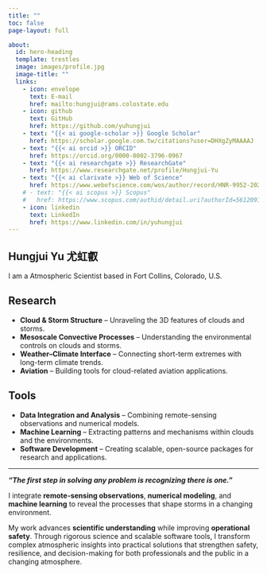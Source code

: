 ```yaml
---
title: ""
toc: false
page-layout: full

about:
  id: hero-heading
  template: trestles
  image: images/profile.jpg
  image-title: ""
  links:
    - icon: envelope
      text: E-mail
      href: mailto:hungjui@rams.colostate.edu
    - icon: github
      text: GitHub
      href: https://github.com/yuhungjui
    - text: "{{< ai google-scholar >}} Google Scholar"
      href: https://scholar.google.com.tw/citations?user=DHXgZyMAAAAJ
    - text: "{{< ai orcid >}} ORCID"
      href: https://orcid.org/0000-0002-3796-0967
    - text: "{{< ai researchgate >}} ResearchGate"
      href: https://www.researchgate.net/profile/Hungjui-Yu
    - text: "{{< ai clarivate >}} Web of Science"
      href: https://www.webofscience.com/wos/author/record/HNR-9952-2023
    # - text: "{{< ai scopus >}} Scopus"
    #   href: https://www.scopus.com/authid/detail.uri?authorId=56120916000
    - icon: linkedin
      text: LinkedIn
      href: https://www.linkedin.com/in/yuhungjui
---
```


:::{#hero-heading}

## Hungjui Yu 尤虹叡

I am a Atmospheric Scientist based in Fort Collins, Colorado, U.S.

## Research 

- **Cloud & Storm Structure** – Unraveling the 3D features of clouds and storms.  
- **Mesoscale Convective Processes** – Understanding the environmental controls on clouds and storms.  
- **Weather–Climate Interface** – Connecting short-term extremes with long-term climate trends.
- **Aviation** – Building tools for cloud-related aviation applications.

<!-- I study the 3D structure of clouds and storms, blending atmospheric science and machine learning to reveal patterns that shape weather and climate, and to create tools that make aviation safer for professionals and the public alike. -->

## Tools

- **Data Integration and Analysis** – Combining remote-sensing observations and numerical models.
- **Machine Learning** – Extracting patterns and mechanisms within clouds and the environments.
- **Software Development** – Creating scalable, open-source packages for research and applications.

<!-- My work explores the 3-dimensional structure of clouds and storms, the mesoscale convective and environmental processes that shape them, and their role at the weather–climate interface.

I integrate environmental data analysis from remote-sensing observations and numerical models with machine learning techniques to uncover patterns and mechanisms within clouds and their environments. I also develop aviation-focused tools to better address and understand storm-related risks. -->

:::

---

***"The first step in solving any problem is recognizing there is one."***

I integrate **remote-sensing observations**, **numerical modeling**, and **machine learning** to reveal the processes that shape storms in a changing environment.

My work advances **scientific understanding** while improving **operational safety**. Through rigorous science and scalable software tools, I transform complex atmospheric insights into practical solutions that strengthen safety, resilience, and decision-making for both professionals and the public in a changing atmosphere.

<!-- - 🔬 Research in: Clouds and Convective storms, Remote Sensing, Machine Learning
- 📍 Based in Fort Collins, CO
- 🧠 Passionate about data, code, and clean communication. -->
